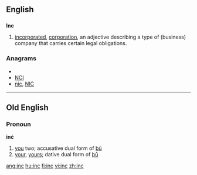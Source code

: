 ==English==

==={{acronym}}===
'''Inc'''

# {{chiefly|North American}} [[incorporated]], [[corporation]], an adjective describing a type of (business) company that carries certain legal obligations.

===Anagrams===
* {{alphagram|cin}}
* [[NCI#English|NCI]]
* [[nic#English|nic]], [[NIC#English|NIC]]

----

==Old English==

===Pronoun===
'''inċ'''

# [[you]] two; accusative dual form of [[þū]]
# [[your]], [[yours]]; dative dual form of [[þū]]

[[ang:inc]]
[[hu:inc]]
[[fi:inc]]
[[vi:inc]]
[[zh:inc]]